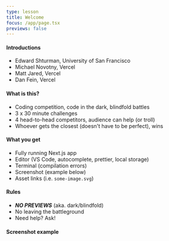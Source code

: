 ```yaml
---
type: lesson
title: Welcome
focus: /app/page.tsx
previews: false
---
```



<LocalStorage client:load />
<Prettier client:load />

#### Introductions

- Edward Shturman, University of San Francisco
- Michael Novotny, Vercel
- Matt Jared, Vercel
- Dan Fein, Vercel

#### What is this?

- Coding competition, code in the dark, blindfold battles
- 3 x 30 minute challenges
- 4 head-to-head competitors, audience can help (or troll)
- Whoever gets the closest (doesn't have to be perfect), wins

#### What you get

- Fully running Next.js app
- Editor (VS Code, autocomplete, prettier, local storage)
- Terminal (compilation errors)
- Screenshot (example below)
- Asset links (i.e. `some-image.svg`)

#### Rules

- **_NO PREVIEWS_** (aka. dark/blindfold)
- No leaving the battleground
- Need help? Ask!

#### Screenshot example

<EnlargeImage client:load src="/example-screenshot.svg" />
